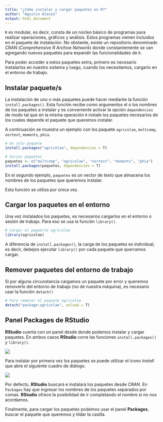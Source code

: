 ```yaml
---
title: "¿Cómo instalar y cargar paquetes en R?"
author: "Agustín Alesso"
output: html_document
---
```


`R` es modular, es decir, consta de un núcleo básico de programas para realizar operaciones, gráficos y análisis. Estos programas vienen incluidos en el paquete de instalación. No obstante, existe un repositorio denominado CRAN (_Comprehensive R Archive Network_) donde constantemente se van agregando nuevos paquetes para expandir las funcionalidades de `R`.

Para poder acceder a estos paquetes extra, primero es necesario instalarlos en nuestro sistema y luego, cuando los necesitemos, cargarlo en el entorno de trabajo.

## Instalar paquete/s

La instalación de uno o más paquetes puede hacer mediante la función `install.packages()`. Esta función recibe como argumentos el o los nombres de los paquetes a instalar y es conveniente activar la opción `dependencies` de modo tal que en la misma operación `R` instale los paquetes necesarios de los cuales depende el paquete que queremos instalar.

A continuación se muestra un ejemplo con los paquete `agricolae`, `multcomp`, `nortest`, `moments`, `phia`.

```r
# Un solo paquete
install.packages("agricolae", dependencies = T)

# Varios paquetes
paquetes <- c("multcomp", "agricolae", "nortest", "moments", "phia")
install.packages(paquetes, dependencies = T)
```

En el segundo ejemplo, `paquetes` es un vector de texto que almacena los nombres de los paquetes que queremos instalar.

Esta función se utiliza por única vez. 

## Cargar los paquetes en el entorno

Una vez instalados los paquetes, es necesarios cargarlos en el entorno o sesión de trabajo. Para eso se usa la función `library()`.

```r
# Cargar el paquerte agricolae
library(agricolae)
```

A diferencia de `install.packages()`, la carga de los paquetes es individual, es decir, debejos ejecutar `library()` por cada paquete que querramos cargar.

## Remover paquetes del entorno de trabajo

Si por alguna circunstancia cargamos un paquete por error y queremos removerlo del entorno de trabajo (no de nuestra máquina), es necesario usar la función `detach()`

```r
# Para remover el paquete agricolae
detach("package:agricolae", unload = T)
```

## Panel Packages de RStudio

**RStudio** cuenta con un panel desde donde podemos instalar y cargar paquetes. En ambos casos **RStudio** corre las funciones `install.packages()` y `library()`.

![](screenshots/packages1.png)

Para instalar por primera vez los paquetes se puede utilizar el ícono _Install_ que abre el siguiente cuadro de diálogo.

![](screenshots/packages2.png)

Por defecto, **RStudio** buscará e instalará los paquetes desde _CRAN_. En `Packages` hay que ingresar los nombres de los paquetes separados por comas. **RStudio** ofrece la posibilidad de ir completando el nombre si no nos acordamos.

Finalmente, para cargar los paquetes podemos usar el panel **Packages**, buscar el paquete que queremos y tildar la casilla.